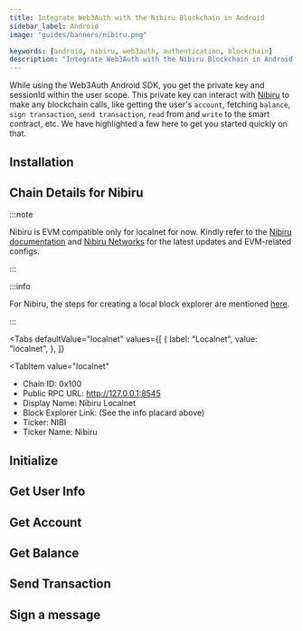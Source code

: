```yaml
---
title: Integrate Web3Auth with the Nibiru Blockchain in Android
sidebar_label: Android
image: "guides/banners/nibiru.png"

keywords: [android, nibiru, web3auth, authentication, blockchain]
description: "Integrate Web3Auth with the Nibiru Blockchain in Android | Documentation - Web3Auth"
---
```



<SEO
  title="Integrate Web3Auth with the Nibiru Blockchain in Android"
  description="Integrate Web3Auth with the Nibiru Blockchain in Android | Documentation - Web3Auth"
  image="https://web3auth.io/docs/guides/banners/nibiru.png"
  slug="/connect-blockchain/evm/nibiru/android"
/>

While using the Web3Auth Android SDK, you get the private key and sessionId within the user scope.
This private key can interact with [Nibiru](https://nibiru.fi/) to make any blockchain calls, like
getting the user's `account`, fetching `balance`, `sign transaction`, `send transaction`, `read`
from and `write` to the smart contract, etc. We have highlighted a few here to get you started
quickly on that.

## Installation

<InstallationSnippet />

## Chain Details for Nibiru

:::note

Nibiru is EVM compatible only for localnet for now. Kindly refer to the
[Nibiru documentation](https://nibiru.fi/docs/dev/evm/) and
[Nibiru Networks](https://nibiru.fi/docs/dev/networks/#evm-network-configs) for the latest updates
and EVM-related configs.

:::

:::info

For Nibiru, the steps for creating a local block explorer are mentioned
[here](https://nibiru.fi/docs/dev/evm/quickstart.html#_4-local-explorer-optional).

:::

<Tabs
 defaultValue="localnet"
  values={[
    { label: "Localnet", value: "localnet", },
  ]}
>
<TabItem
  value="localnet"
>

- Chain ID: 0x100
- Public RPC URL: http://127.0.0.1:8545
- Display Name: Nibiru Localnet
- Block Explorer Link: (See the info placard above)
- Ticker: NIBI
- Ticker Name: Nibiru

</TabItem>
</Tabs>

## Initialize

<InitialisationSnippet />

## Get User Info

<UserInfoSnippet />

## Get Account

<GetAccountSnippet />

## Get Balance

<GetBalanceSnippet />

## Send Transaction

<SendTransactionSnippet />

## Sign a message

<SignMessageSnippet />
